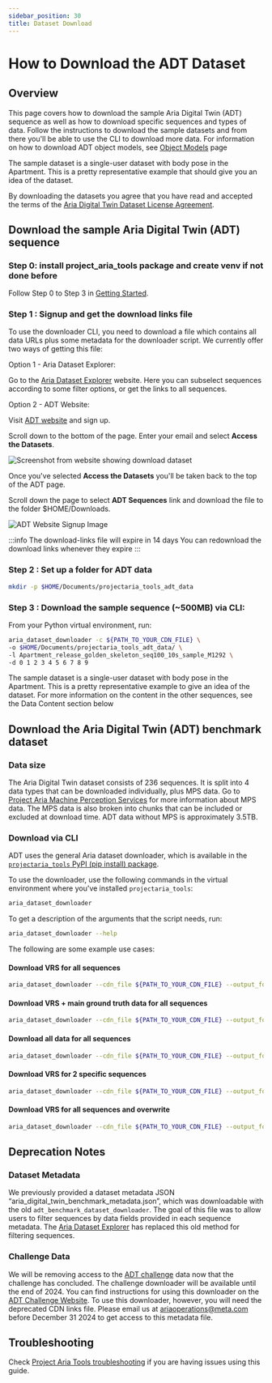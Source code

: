 ```yaml
---
sidebar_position: 30
title: Dataset Download
---
```

# How to Download the ADT Dataset

## Overview

This page covers how to download the sample Aria Digital Twin (ADT) sequence as well as how to download specific sequences and types of data. Follow the instructions to download the sample datasets and from there you'll be able to use the CLI to download more data.
For information on how to download ADT object models, see [Object Models](object_models.mdx) page

The sample dataset is a single-user dataset with body pose in the Apartment. This is a pretty representative example that should give you an idea of the dataset.

By downloading the datasets you agree that you have read and accepted the terms of the [Aria Digital Twin Dataset License Agreement](https://www.projectaria.com/datasets/adt/license/).

## Download the sample Aria Digital Twin (ADT) sequence

### Step 0: install project_aria_tools package and create venv if not done before

Follow Step 0 to Step 3 in [Getting Started](/docs/open_datasets/aria_digital_twin_dataset/getting_started).

### Step 1 : Signup and get the download links file

To use the downloader CLI, you need to download a file which contains all data URLs plus some metadata for the downloader script.
We currently offer two ways of getting this file:

Option 1 - Aria Dataset Explorer:

Go to the [Aria Dataset Explorer](https://explorer.projectaria.com/) website.
Here you can subselect sequences according to some filter options, or get the links to all sequences.


Option 2 - ADT Website:

Visit [ADT website](https://www.projectaria.com/datasets/adt/) and sign up.

Scroll down to the bottom of the page. Enter your email and select **Access the Datasets**.

![Screenshot from website showing download dataset](/img/open_datasets/aria_digital_twin_dataset/download_page.png)

Once you've selected **Access the Datasets** you'll be taken back to the top of the ADT page.

Scroll down the page to select **ADT Sequences** link and download the file to the folder $HOME/Downloads.

<div style={{textAlign: 'center'}}>

![ADT Website Signup Image](/img/open_datasets/aria_digital_twin_dataset/download_button.png)

</div>

:::info The download-links file will expire in 14 days
You can redownload the download links whenever they expire
:::


### Step 2 : Set up a folder for ADT data

```bash
mkdir -p $HOME/Documents/projectaria_tools_adt_data
```

### Step 3 : Download the sample sequence (~500MB) via CLI:

From your Python virtual environment, run:

```bash
aria_dataset_downloader -c ${PATH_TO_YOUR_CDN_FILE} \
-o $HOME/Documents/projectaria_tools_adt_data/ \
-l Apartment_release_golden_skeleton_seq100_10s_sample_M1292 \
-d 0 1 2 3 4 5 6 7 8 9
```

The sample dataset is a single-user dataset with body pose in the Apartment. This is a pretty representative example to give an idea of the dataset.
For more information on the content in the other sequences, see the Data Content section below

## Download the Aria Digital Twin (ADT) benchmark dataset
### Data size

The Aria Digital Twin dataset consists of 236 sequences.
It is split into 4 data types that can be downloaded individually, plus MPS data.
Go to [Project Aria Machine Perception Services](/ARK/mps/mps.mdx) for more information about MPS data.
The MPS data is also broken into chunks that can be included or excluded at download time.
ADT data without MPS is approximately 3.5TB.


### Download via CLI

ADT uses the general Aria dataset downloader, which is available in the [`projectaria_tools` PyPI (pip install) package](/data_utilities/installation/installation_python.mdx).

To use the downloader, use the following commands in the virtual environment where you've installed `projectaria_tools`:

```bash
aria_dataset_downloader
```

To get a description of the arguments that the script needs, run:

```bash
aria_dataset_downloader --help
```

The following are some example use cases:


#### Download VRS for all sequences

```bash
aria_dataset_downloader --cdn_file ${PATH_TO_YOUR_CDN_FILE} --output_folder ${OUTPUT_FOLDER_PATH} --data_types 0
```

#### Download VRS + main ground truth data for all sequences

```bash
aria_dataset_downloader --cdn_file ${PATH_TO_YOUR_CDN_FILE} --output_folder ${OUTPUT_FOLDER_PATH} --data_types 0 6
```


#### Download all data for all sequences

```bash
aria_dataset_downloader --cdn_file ${PATH_TO_YOUR_CDN_FILE} --output_folder ${OUTPUT_FOLDER_PATH} --data_types 0 1 2 3 4 5 6 7 8 9
```

#### Download VRS for 2 specific sequences

```bash
aria_dataset_downloader --cdn_file ${PATH_TO_YOUR_CDN_FILE} --output_folder ${OUTPUT_FOLDER_PATH} --data_types 0 --sequence_names Apartment_release_clean_seq131_M1292 Apartment_release_clean_seq133_M1292
```

#### Download VRS for all sequences and overwrite

```bash
aria_dataset_downloader --cdn_file ${PATH_TO_YOUR_CDN_FILE} --output_folder ${OUTPUT_FOLDER_PATH} --data_types 0 --overwrite
```

## Deprecation Notes

### Dataset Metadata

We previously provided a dataset metadata JSON “aria_digital_twin_benchmark_metadata.json”, which was downloadable with the old `adt_benchmark_dataset_downloader`. The goal of this file was to allow users to filter sequences by data fields provided in each sequence metadata. The [Aria Dataset Explorer](https://explorer.projectaria.com/) has replaced this old method for filtering sequences.

### Challenge Data

We will be removing access to the [ADT challenge](https://eval.ai/web/challenges/challenge-page/2093/overview) data now that the challenge has concluded. The challenge downloader will be available until the end of 2024. You can find instructions for using this downloader on the [ADT Challenge Website](https://eval.ai/web/challenges/challenge-page/2093/phases). To use this downloader, however, you will need the deprecated CDN links file. Please email us at ariaoperations@meta.com before December 31 2024 to get access to this metadata file.

## Troubleshooting

Check [Project Aria Tools troubleshooting](/docs/data_utilities/installation/troubleshooting) if you are having issues using this guide.
